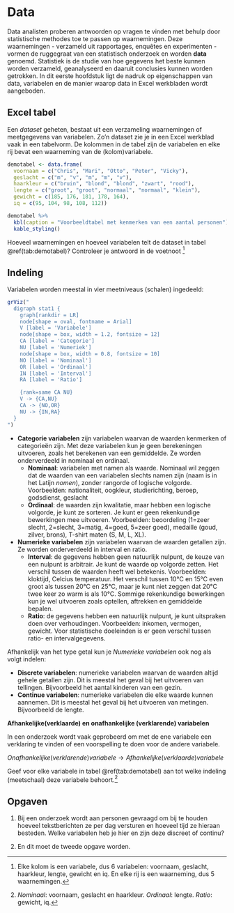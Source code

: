 # Data {#data}

:::{.chapterintro}
Data analisten proberen antwoorden op vragen te vinden met behulp door statistische methodes toe te passen op waarnemingen. Deze waarnemingen - verzameld uit rapportages, enquêtes en experimenten - vormen de ruggegraat van een statistisch onderzoek en worden **data** genoemd.
Statistiek is de studie van hoe gegevens het beste kunnen worden verzameld, geanalyseerd en daaruit conclusies kunnen worden getrokken.
In dit eerste hoofdstuk ligt de nadruk op eigenschappen van data, variabelen en de manier waarop data in Excel werkbladen wordt aangeboden.
:::

## Excel tabel

Een *dataset* geheten, bestaat uit een verzameling waarnemingen of meetgegevens van variabelen. Zo'n dataset zie je in een Excel werkblad vaak in een tabelvorm. De kolommen in de tabel zijn de variabelen en elke rij bevat een waarneming van de (kolom)variabele.

```r
demotabel <- data.frame(
  voornaam = c("Chris", "Mari", "Otto", "Peter", "Vicky"), 
  geslacht = c("m", "v", "m", "m", "v"),
  haarkleur = c("bruin", "blond", "blond", "zwart", "rood"), 
  lengte = c("groot", "groot", "normaal", "normaal", "klein"),
  gewicht = c(185, 176, 181, 178, 164), 
  iq = c(95, 104, 98, 108, 112))

demotabel %>% 
  kbl(caption = "Voorbeeldtabel met kenmerken van een aantal personen") %>% 
  kable_styling()
```

:::{.guidedpractice}
Hoeveel waarnemingen en hoeveel variabelen telt de dataset in tabel \@ref(tab:demotabel)?
Controleer je antwoord in de voetnoot [^data-01]
:::

[^data-01]: Elke kolom is een variabele, dus 6 variabelen: voornaam, geslacht, haarkleur, lengte, gewicht en iq. En elke rij is een waarneming, dus 5 waarnemingen.

## Indeling

Variabelen worden meestal in vier meetniveaus (schalen) ingedeeld:

```r
grViz("
  digraph stat1 {
    graph[rankdir = LR]
    node[shape = oval, fontname = Arial]
    V [label = 'Variabele']
    node[shape = box, width = 1.2, fontsize = 12]
    CA [label = 'Categorie']
    NU [label = 'Numeriek']
    node[shape = box, width = 0.8, fontsize = 10]
    NO [label = 'Nominaal']
    OR [label = 'Ordinaal']
    IN [label = 'Interval']
    RA [label = 'Ratio']

    {rank=same CA NU}
    V -> {CA,NU}
    CA -> {NO,OR}
    NU -> {IN,RA}
  }
")
```

+ **Categorie variabelen** zijn variabelen waarvan de waarden kenmerken of categorieën zijn. Met deze variabelen kun je geen berekeningen uitvoeren, zoals het berekenen van een gemiddelde. Ze worden onderverdeeld in nominaal en ordinaal.
  - **Nominaal**: variabelen met namen als waarde. Nominaal wil zeggen dat de waarden van een variabelen slechts namen zijn (naam is in het Latijn *nomen*), zonder rangorde of logische volgorde. Voorbeelden: nationaliteit, oogkleur, studierichting, beroep, godsdienst, geslacht
  - **Ordinaal**: de waarden zijn kwalitatie, maar hebben een logische volgorde, je kunt ze sorteren. Je kunt er geen rekenkundige bewerkingen mee uitvoeren. Voorbeelden: beoordeling (1=zeer slecht, 2=slecht, 3=matig, 4=goed, 5=zeer goed), medaille (goud, zilver, brons), T-shirt maten (S, M, L, XL).

+ **Numerieke variabelen** zijn variabelen waarvan de waarden getallen zijn. Ze worden onderverdeeld in interval en ratio.
  - **Interval**: de gegevens hebben geen natuurlijk nulpunt, de keuze van een nulpunt is arbitrair. Je kunt de waarde op volgorde zetten. Het verschil tussen de waarden heeft wel betekenis. Voorbeelden: kloktijd, Celcius temperatuur. Het verschil tussen 10°C en 15°C even groot als tussen 20°C en 25°C, maar je kunt niet zeggen dat 20°C twee keer zo warm is als 10°C. Sommige rekenkundige bewerkingen kun je wel uitvoeren zoals optellen, aftrekken en gemiddelde bepalen.
  - **Ratio**: de gegevens hebben een natuurlijk nulpunt, je kunt uitspraken doen over verhoudingen. Voorbeelden: inkomen, vermogen, gewicht. Voor statistische doeleinden is er geen verschil tussen ratio- en intervalgegevens.

Afhankelijk van het type getal kun je *Numerieke variabelen* ook nog als volgt indelen:

+ **Discrete variabelen**: numerieke variabelen waarvan de waarden altijd gehele getallen zijn. Dit is meestal het geval bij het uitvoeren van tellingen. Bijvoorbeeld het aantal kinderen van een gezin.
+ **Continue variabelen**: numerieke variabelen die elke waarde kunnen aannemen. Dit is meestal het geval bij het uitvoeren van metingen. Bijvoorbeeld de lengte.

**Afhankelijke(verklaarde) en onafhankelijke (verklarende) variabelen**

In een onderzoek wordt vaak geprobeerd om met de ene variabele een verklaring te vinden of een voorspelling te doen voor de andere variabele.

$Onafhankelijke (verklarende) variabele \rightarrow Afhankelijke (verklaarde) variabele$

:::{.guidedpractice}
Geef voor elke variabele in tabel \@ref(tab:demotabel) aan tot welke indeling (meetschaal) deze variabele behoort.[^data-02]
:::

[^data-02]: *Nominaal*: voornaam, geslacht en haarkleur. *Ordinaal*: lengte. *Ratio*: gewicht, iq.

## Opgaven {#opg-data}

::: {.sectionexercise}
1. Bij een onderzoek wordt aan personen gevraagd om bij te houden hoeveel tekstberichten ze per dag versturen en hoeveel tijd ze hieraan besteden. Welke variabelen heb je hier en zijn deze discreet of continu?

1. En dit moet de tweede opgave worden.
:::
